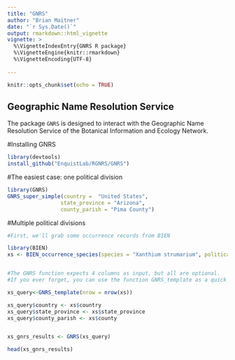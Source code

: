 ---
title: "GNRS"
author: "Brian Maitner"
date: "`r Sys.Date()`"
output: rmarkdown::html_vignette
vignette: >
  %\VignetteIndexEntry{GNRS R package}
  %\VignetteEngine{knitr::rmarkdown}
  %\VignetteEncoding{UTF-8}
  
---


```{r setup, include=FALSE}
knitr::opts_chunk$set(echo = TRUE)
```

## Geographic Name Resolution Service

The package `GNRS` is designed to interact with the Geographic Name Resolution Service of the Botanical Information and Ecology Network.  


#Installing GNRS
```{r, eval=FALSE}

library(devtools)
install_github("EnquistLab/RGNRS/GNRS")


```

#The easiest case: one political division

```{r}
library(GNRS)
GNRS_super_simple(country =  "United States", 
                 state_province = "Arizona",
                 county_parish = "Pima County")


```

#Multiple political divisions

```{r}

#First, we'll grab some occurrence records from BIEN

library(BIEN)
xs <- BIEN_occurrence_species(species = "Xanthium strumarium", political.boundaries = T)


#The GNRS function expects 4 columns as input, but all are optional.
#If you ever forget, you can use the function GNRS_template as a quick lookup, or to populate.

xs_query<-GNRS_template(nrow = nrow(xs))

xs_query$country <- xs$country
xs_query$state_province <- xs$state_province
xs_query$county_parish <- xs$county


xs_gnrs_results <- GNRS(xs_query)

head(xs_gnrs_results)

```
